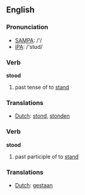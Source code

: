 ==English==

=== Pronunciation ===
*[[w:SAMPA|SAMPA]]: /'/
*[[w:IPA|IPA]]: /'stʊd/

=== Verb ===
'''stood'''
# past tense of to [[stand]]

=== Translations ===
*[[Dutch]]: [[stond]], [[stonden]]

=== Verb ===
'''stood'''
# past participle of to [[stand]]

=== Translations ===
*[[Dutch]]: [[gestaan]]